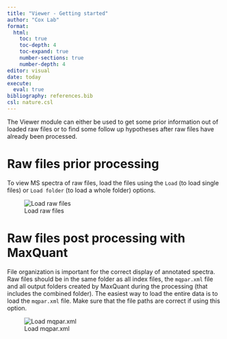 ```yaml
---
title: "Viewer - Getting started"
author: "Cox Lab"
format: 
  html:
    toc: true
    toc-depth: 4
    toc-expand: true
    number-sections: true
    number-depth: 4
editor: visual
date: today
execute:
  eval: true
bibliography: references.bib
csl: nature.csl
---
```


The Viewer module can either be used to get some prior information out of loaded raw files or to find some follow up hypotheses after raw files have already been processed.

# Raw files prior processing

To view MS spectra of raw files, load the files using the `Load` (to load single files) or `Load folder` (to load a whole folder) options.

![Load raw files](Figures/loadrawfiles_wiki1.png){#fig-load-raw-files}

# Raw files post processing with MaxQuant

File organization is important for the correct display of annotated spectra. Raw files should be in the same folder as all index files, the `mqpar.xml` file and all output folders created by MaxQuant during the processing (that includes the combined folder). The easiest way to load the entire data is to load the `mqpar.xml` file. Make sure that the file paths are correct if using this option.

![Load mqpar.xml](Figures/loadparams_wiki2.png){#fig-load-mqpar}
